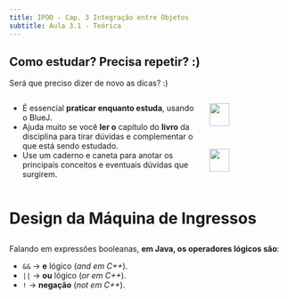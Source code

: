 ```yaml
---
title: IPOO - Cap. 3 Integração entre Objetos
subtitle: Aula 3.1 - Teórica
---
```



## Como estudar? Precisa repetir? :) {.smaller}

Será que preciso dizer de novo as [dicas]{.alert}? :)

:::: {.columns}

::: {.column width="70%"}

- É essencial **praticar enquanto estuda**, usando o BlueJ.
- Ajuda muito se você **ler o** capítulo do **livro** da disciplina para tirar dúvidas e complementar o que está sendo estudado.
- Use um caderno e caneta para [anotar]{.alert} os principais [conceitos]{.alert} e eventuais [dúvidas]{.alert} que surgirem.

:::

::: {.column width="30%"}
![](imagens/bluej_completo_vertical.png){fig-alt="Prints do BlueJ." width=50%}
![](imagens/livro_bluej.png){fig-alt="Capa do livro do Barnes e Kolling." fig-align="left" width=50%}
:::

::::

# Design da Máquina de Ingressos {background-color="#40666e"}

## {.smaller}

Falando em expressões booleanas, **em Java, os [operadores lógicos]{.alert} são**:

- `&&` -> **e** lógico (*and em C++*).
- `||` -> **ou** lógico (*or em C++*).
- `!` -> **negação** (*not em C++*).